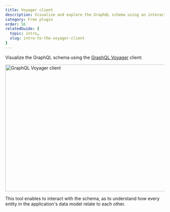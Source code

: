 ```yaml
---
title: Voyager client
description: Visualize and explore the GraphQL schema using an interactive client
category: Free plugin
order: 56
relatedGuide: {
  topic: intro,
  slug: intro-to-the-voyager-client
}
---
```


Visualize the GraphQL schema using the [GraphQL Voyager](https://github.com/APIs-guru/graphql-voyager) client:

<Image
  src="/assets/features/graphql-voyager.png"
  width="620"
  height="400"
  alt="GraphQL Voyager client"
  caption="GraphQL Voyager client"
/>

This tool enables to interact with the schema, as to understand how every entity in the application's data model relate to each other.
